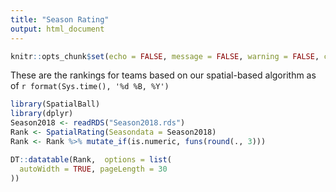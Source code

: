 ```yaml
---
title: "Season Rating"
output: html_document
---
```


```r
knitr::opts_chunk$set(echo = FALSE, message = FALSE, warning = FALSE, cache = TRUE)
```
 
These are the rankings for teams based on our spatial-based algorithm as of `r format(Sys.time(), '%d %B, %Y')`

```r
library(SpatialBall)
library(dplyr)
Season2018 <- readRDS("Season2018.rds")
Rank <- SpatialRating(Seasondata = Season2018)
Rank <- Rank %>% mutate_if(is.numeric, funs(round(., 3)))
```


```r
DT::datatable(Rank,  options = list(
  autoWidth = TRUE, pageLength = 30
))
```

